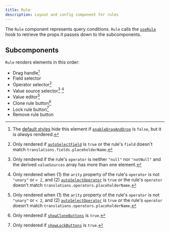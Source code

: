 ```yaml
---
title: Rule
description: Layout and config component for rules
---
```


The `Rule` component represents query conditions. `Rule` calls the [`useRule`](../utils/hooks#userule) hook to retrieve the props it passes down to the subcomponents.

## Subcomponents

`Rule` renders elements in this order:

- Drag handle[^1]
- Field selector
- Operator selector[^2]
- Value source selector[^3] [^4]
- Value editor[^4]
- Clone rule button[^5]
- Lock rule button[^6]
- Remove rule button

[^1]: The [default styles](../styling/overview) hide this element if [`enableDragAndDrop`](./querybuilder#enabledraganddrop) is `false`, but it is _always_ rendered.
[^2]: Only rendered if [`autoSelectField`](./querybuilder#autoselectfield) is `true` or the rule's `field` doesn't match `translations.fields.placeholderName`.
[^3]: Only rendered if the rule's `operator` is neither `"null"` nor `"notNull"` and the derived `valueSources` array has more than one element.
[^4]: Only rendered when (1) the `arity` property of the rule's `operator` is not `"unary"` or `< 2`, and (2) [`autoSelectOperator`](./querybuilder#autoselectoperator) is `true` _or_ the rule's `operator` doesn't match `translations.operators.placeholderName`.
[^5]: Only rendered if [`showCloneButtons`](./querybuilder#showclonebuttons) is `true`.
[^6]: Only rendered if [`showLockButtons`](./querybuilder#showlockbuttons) is `true`.
